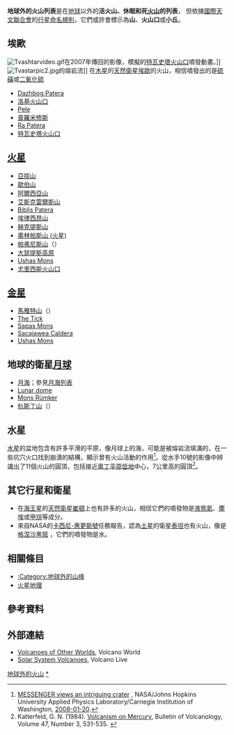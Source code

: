{{TOCright}} 

'''地球外的火山列表'''是在[[地球|地球]]以外的'''活火山、休眠和死[[火山|火山]]的列表'''， 但依據[[國際天文聯合會|國際天文聯合會]]的[[行星命名規則|行星命名規則]]，它們或許會標示為'''山'''、'''火山口'''或'''小丘'''。 

== 埃歐 ==
{{See also|艾歐的火山活動|木衛一火山口列表}}
[[Image:Tvashtarvideo.gif|thumb]]在2007年傳回的影像，模擬的[[特瓦史塔火山口|特瓦史塔火山口]]噴發動畫。]]
[[Image:Tvastarpic2.jpg|thumb]]的熔岩流]]
在[[木星|木星]]的[[天然衛星|天然衛星]][[木衛一|埃歐]]的火山，相信噴發出的是[[硫磺|硫磺]]或[[二氧化硫|二氧化硫]]
* [[Dazhbog_Patera|Dazhbog Patera]]
* [[洛基火山口|洛基火山口]]
* [[Pele_(volcano)|Pele]]
* [[普羅米修斯_(火山)|普羅米修斯]]
* [[Ra_Patera|Ra Patera]]
* [[特瓦史塔火山口|特瓦史塔火山口]]

== [[火星|火星]] ==
{{seealso|火星的火山活動|Category:火星的火山}}
* [[亞拔山|亞拔山]]
* [[歐伯山|歐伯山]]
* [[阿爾西亞山|阿爾西亞山]]
* [[艾斯克雷爾斯山|艾斯克雷爾斯山]]
* [[Biblis_Patera|Biblis Patera]]
* [[埃律西昂山|埃律西昂山]]
* [[赫克提斯山|赫克提斯山]]
* [[奧林帕斯山_(火星)|奧林帕斯山 (火星)]] 
* [[帕弗尼斯山|帕弗尼斯山]]（{{lang|en|Pavonis Mons}}）
* [[大瑟提斯高原|大瑟提斯高原]]
* [[Ushas_Mons|Ushas Mons]]
* [[尤里西斯火山口|尤里西斯火山口]]

== [[金星|金星]]==
* [[馬雅特山|馬雅特山]]（{{lang|en|Maat Mons}}）
* [[Scalloped_margin_dome|The Tick]]
* [[Sapas_Mons|Sapas Mons]]
* [[Sacajawea_Caldera|Sacajawea Caldera]]
* [[Ushas_Mons|Ushas Mons]]

== 地球的衛星[[月球|月球]] ==
* [[月海|月海]]；參見[[月海列表|月海列表]]
* [[Lunar_dome|Lunar dome]]
* [[Mons_Rümker|Mons Rümker]]
* [[杭斯丁山|杭斯丁山]]（{{lang|en|Mons Hansteen}}）

== 水星 ==
[[水星|水星]]的盆地包含有許多平滑的平原，像月球上的海，可能是被熔岩流填滿的，在一些坑穴火口找到崩潰的結構，顯示曾有火山活動的作用<ref>[http://messenger.jhuapl.edu/gallery/sciencePhotos/image.php?gallery_id=2&image_id=127 MESSENGER views an intriguing crater] {{Wayback|url=http://messenger.jhuapl.edu/gallery/sciencePhotos/image.php?gallery_id=2&image_id=127 |date=20131120010308 }}, NASA/Johns Hopkins University Applied Physics Laboratory/Carnegie Institution of Washington, [[2008-01-20|2008-01-20]].</ref>。從水手10號的影像中辨識出了11個火山的圓頂，包括接近[[奧丁平原低地|奧丁平原低地]]中心，7公里高的圓頂<ref>Katterfeld, G. N. (1984). [http://www.springerlink.com/content/t713q4n28hk116u8/ Volcanism on Mercury]{{Dead link|date=2020年2月 |bot=InternetArchiveBot |fix-attempted=yes }}, Bulletin of Volcanology, Volume 47, Number 3, 531-535. {{DOI|10.1007/BF01961224}}</ref>。

== 其它行星和衛星 ==
*在[[海王星|海王星]]的[[天然衛星|天然衛星]][[海衛一|崔頓]]上也有許多的火山，相信它們的噴發物是[[液態氮|液態氮]]、[[塵埃|塵埃]]或[[甲烷|甲烷]]等成分。
*來自NASA的[[卡西尼-惠更斯號|卡西尼-惠更斯號]]任務報告，認為[[土星|土星]]的衛星[[土衛六|泰坦]]也有火山，像是[[格涅沙黑斑|格涅沙黑斑]] ，它們的噴發物是水。

== 相關條目 ==
{{portal|火山}}
*[[:Category:地球外的山峰|:Category:地球外的山峰]]
*[[火星地理|火星地理]]

== 參考資料 ==
{{reflist}}

== 外部連結 ==
* [http://volcano.und.edu/vwdocs/planet_volcano/other_worlds.html Volcanoes of Other Worlds]{{Wayback|url=http://volcano.und.edu/vwdocs/planet_volcano/other_worlds.html |date=20080616023145 }}, Volcano World
* [http://www.volcanolive.com/solarsystem.html Solar System Volcanoes]{{Wayback|url=http://www.volcanolive.com/solarsystem.html |date=20090914010111 }}, Volcano Live

{{火星}}
{{金星}}
{{月球}}
{{Portal bar|太阳系|火山}}

[[Category:火山列表|地球外的火山]]
[[Category:地球外的火山|*]]
